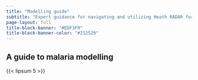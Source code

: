 ```yaml
---
title: "Modelling guide"
subtitle: "Expert guidance for navigating and utilizing Heath RADAR for modelling"
page-layout: full
title-block-banner: "#EDF3F9"
title-block-banner-color: "#212529"
---
```


## A guide to malaria modelling

{{< lipsum 5 >}}